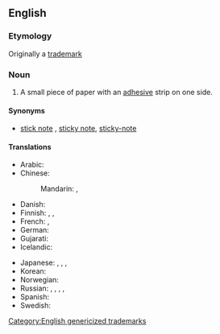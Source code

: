 ==English==
{{wikipedia}}

===Etymology===
Originally a [[trademark]]

===Noun===
{{en-noun|head=[[post]]-[[it]] [[note]]}}

# A small piece of paper with an [[adhesive]] strip on one side.

====Synonyms====
* {{sense|paper with adhesive strip}} [[stick note]] {{qualifier|informal}}, [[sticky note]], [[sticky-note]]

====Translations====
{{trans-top|a small piece of paper with an adhesive strip on one side}}
* Arabic: {{t|ar|ورقة لاصقة|f}}
* Chinese:
*: Mandarin: {{t|cmn|便利貼|sc=Hani}}, {{t|cmn|便利贴|tr=biànlìtiē|sc=Hani}}
* Danish: {{t|da|post-it}}
* Finnish: {{t|fi|tarralappu}}, {{t|fi|muistilappu}}, {{t|fi|viestilappu}}
* French: {{t+|fr|post-it|m}} {{qualifier|also capitalised "Post-it" as in trademark}}, {{t+|fr|pense-bête}}
* German: {{t|de|Klebezettel|m}}
* Gujarati: {{t|gu|ચોંટતી ચિઠ્ઠી|f}}
* Icelandic: {{t|is|minnismiði|m}}
{{trans-mid}}
* Japanese: {{t+|ja|付箋|tr=ふせん, fusen|sc=Jpan}}, {{t+|ja|附箋|tr=ふせん, fusen|sc=Jpan}}, {{t|ja|付箋紙|tr=ふせんがみ, fusengami|sc=Jpan}}, {{t|ja|ポストイット|tr=posutoitto|sc=Jpan}}
* Korean: {{t|ko|포스트잇|tr=poseuteuit|sc=Kore}}
* Norwegian: {{t|no|post-it}}
* Russian: {{t+|ru|сти́кер|m}}, {{t+|ru|запи́ска|f}}, {{t+|ru|заме́тка|f}} {{qualifier|note, memo}}, {{t|ru|по́ст-ит|m}}, {{t|ru|[[клейкий|кле́йкая]] [[бума́га]] [[для]] [[заметка|заме́ток]]|f}}
* Spanish: {{t+|es|pósit}}
* Swedish: {{t|sv|Post-It-lapp|c}}
{{trans-bottom}}

[[Category:English genericized trademarks]]